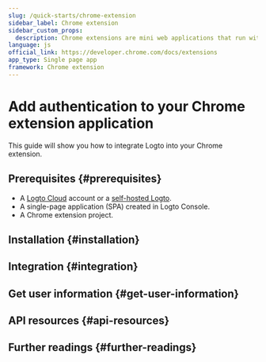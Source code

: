 ```yaml
---
slug: /quick-starts/chrome-extension
sidebar_label: Chrome extension
sidebar_custom_props:
  description: Chrome extensions are mini web applications that run within Google Chrome.
language: js
official_link: https://developer.chrome.com/docs/extensions
app_type: Single page app
framework: Chrome extension
---
```




# Add authentication to your Chrome extension application

This guide will show you how to integrate Logto into your Chrome extension.

<GuideTip />

## Prerequisites \{#prerequisites}

- A [Logto Cloud](https://cloud.logto.io) account or a [self-hosted Logto](/introduction/set-up-logto-oss).
- A single-page application (SPA) created in Logto Console.
- A Chrome extension project.

## Installation \{#installation}

<Installation />

## Integration \{#integration}

<Integration />

## Get user information \{#get-user-information}

<GetUserInformation package="@logto/chrome-extension" />

## API resources \{#api-resources}

<ApiResources package="@logto/chrome-extension" />

## Further readings \{#further-readings}

<FurtherReadings />
